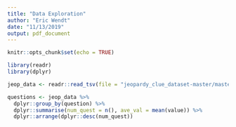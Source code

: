 ```yaml
---
title: "Data Exploration"
author: "Eric Wendt"
date: "11/13/2019"
output: pdf_document
---
```


```r
knitr::opts_chunk$set(echo = TRUE)
```

```r
library(readr)
library(dplyr)
```

```r
jeop_data <- readr::read_tsv(file = "jeopardy_clue_dataset-master/master_season1-35.tsv")
```

```r
questions <- jeop_data %>% 
  dplyr::group_by(question) %>% 
  dplyr::summarise(num_quest = n(), ave_val = mean(value)) %>% 
  dplyr::arrange(dplyr::desc(num_quest))
```

